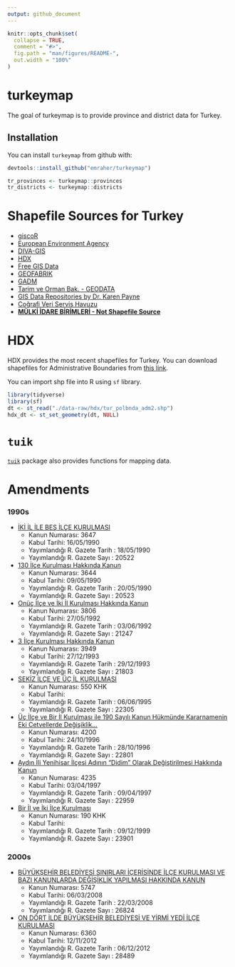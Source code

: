 ```yaml
---
output: github_document
---
```


<!-- README.md is generated from README.Rmd. Please edit that file -->

```r
knitr::opts_chunk$set(
  collapse = TRUE,
  comment = "#>",
  fig.path = "man/figures/README-",
  out.width = "100%"
)
```

# turkeymap

<!-- badges: start -->
<!-- badges: end -->

The goal of turkeymap is to provide province and district data for Turkey.



## Installation

You can install `turkeymap` from github with:

``` r
devtools::install_github("emraher/turkeymap")

tr_provinces <- turkeymap::provinces
tr_districts <- turkeymap::districts
```


# Shapefile Sources for Turkey
* [giscoR](https://github.com/dieghernan/giscoR)
* [European Environment Agency](https://www.eea.europa.eu/data-and-maps/data/eea-reference-grids-2/gis-files/turkey-shapefile)
* [DIVA-GIS](http://biogeo.ucdavis.edu/data/diva/adm/TUR_adm.zip)
* [HDX](https://data.humdata.org/dataset/turkey-administrative-boundaries-levels-0-1-2)
* [Free GIS Data](http://freegisdata.org/place/224880/)
* [GEOFABRIK](http://download.geofabrik.de/europe/turkey.html)
* [GADM](https://gadm.org/download_country_v3.html)
* [Tarim ve Orman Bak. - GEODATA](http://geodata.ormansu.gov.tr/)
* [GIS Data Repositories by Dr. Karen Payne](https://docs.google.com/spreadsheets/d/1utQRlrX3lJniBjWE3rNjLZeTRsbjH-zdjxNmXhhvO9Q/htmlview)
* [Coğrafi Veri Servis Havuzu](https://cbs.csb.gov.tr/cografi-veri-servis-havuzu-i-5438)
* **[MÜLKİ İDARE BİRİMLERİ - Not  Shapefile Source](https://www.e-icisleri.gov.tr/Anasayfa/MulkiIdariBolumleri.aspx)**

# HDX 
HDX provides the most recent shapefiles for Turkey. You can download shapefiles for Administrative Boundaries from [this link](https://data.humdata.org/dataset/turkey-administrative-boundaries-levels-0-1-2).

You can import shp file into R using `sf` library.

```r
library(tidyverse)
library(sf)
dt <- st_read("./data-raw/hdx/tur_polbnda_adm2.shp")
hdx_dt <- st_set_geometry(dt, NULL)
```


# `tuik`

[`tuik`](https://github.com/emraher/tuik) package also provides functions for mapping data. 




# Amendments
### 1990s

* [İKİ İL İLE BEŞ İLÇE KURULMASI](http://www.mevzuat.gov.tr/MevzuatMetin/1.5.3647.pdf)
    * Kanun Numarası: 3647
    * Kabul Tarihi: 16/05/1990
    * Yayımlandığı R. Gazete Tarih : 18/05/1990
    * Yayımlandığı R. Gazete Sayı : 20522

* [130 İlçe Kurulması Hakkında Kanun](http://www.resmigazete.gov.tr/arsiv/20523.pdf)
    * Kanun Numarası: 3644 
    * Kabul Tarihi: 09/05/1990
    * Yayımlandığı R. Gazete Tarih : 20/05/1990
    * Yayımlandığı R. Gazete Sayı : 20523

* [Onüç İlçe ve İki İl Kurulması Hakkında Kanun](http://www.resmigazete.gov.tr/arsiv/21247_1.pdf)
    * Kanun Numarası: 3806
    * Kabul Tarihi: 27/05/1992
    * Yayımlandığı R. Gazete Tarih : 03/06/1992
    * Yayımlandığı R. Gazete Sayı : 21247

* [3 İlçe Kurulması Hakkında Kanun](http://www.mevzuat.gov.tr/MevzuatMetin/1.5.3949.pdf)
    * Kanun Numarası: 3949 
    * Kabul Tarihi: 27/12/1993 
    * Yayımlandığı R. Gazete Tarih : 29/12/1993
    * Yayımlandığı R. Gazete Sayı : 21803

* [SEKİZ İLÇE VE ÜÇ İL KURULMASI](http://www.mevzuat.gov.tr/MevzuatMetin/4.5.550.pdf)
    * Kanun Numarası: 550 KHK
    * Kabul Tarihi: 
    * Yayımlandığı R. Gazete Tarih : 06/06/1995
    * Yayımlandığı R. Gazete Sayı : 22305

* [Üç  İlçe  ve  Bir İl Kurulması ile  190  Sayılı  Kanun  Hükmünde  Kararnamenin  Eki  Cetvellerde Değişiklik...](http://www.resmigazete.gov.tr/arsiv/22801.pdf)
    * Kanun Numarası: 4200
    * Kabul Tarihi: 24/10/1996
    * Yayımlandığı R. Gazete Tarih : 28/10/1996
    * Yayımlandığı R. Gazete Sayı : 22801

* [Aydın İli Yenihisar İlçesi  Adının  "Didim" Olarak Değiştirilmesi  Hakkında  Kanun](http://www.resmigazete.gov.tr/arsiv/22959.pdf)
    * Kanun Numarası: 4235
    * Kabul Tarihi: 03/04/1997
    * Yayımlandığı R. Gazete Tarih : 09/04/1997
    * Yayımlandığı R. Gazete Sayı : 22959

* [Bir İl ve İki İlçe Kurulması](http://www.resmigazete.gov.tr/arsiv/23901.pdf)
    * Kanun Numarası: 190 KHK
    * Kabul Tarihi: 
    * Yayımlandığı R. Gazete Tarih : 09/12/1999
    * Yayımlandığı R. Gazete Sayı : 23901		

### 2000s   

* [BÜYÜKŞEHİR BELEDİYESİ SINIRLARI İÇERİSİNDE İLÇE KURULMASI VE BAZI KANUNLARDA DEĞİŞİKLİK YAPILMASI HAKKINDA KANUN](http://www.resmigazete.gov.tr/eskiler/2008/03/20080322M1-1.htm)
    * Kanun Numarası: 5747
    * Kabul Tarihi: 06/03/2008
    * Yayımlandığı R. Gazete Tarih : 22/03/2008
    * Yayımlandığı R. Gazete Sayı : 26824	

* [ON DÖRT İLDE BÜYÜKŞEHİR BELEDİYESİ VE YİRMİ YEDİ İLÇE KURULMASI](http://www.mevzuat.gov.tr/MevzuatMetin/1.5.6360.pdf)
    * Kanun Numarası: 6360
    * Kabul Tarihi: 12/11/2012
    * Yayımlandığı R. Gazete Tarih : 06/12/2012
    * Yayımlandığı R. Gazete Sayı : 28489

